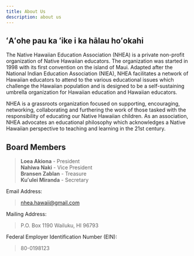 ```yaml
---
title: About Us
description: about us
---
```



<h2 class="font-normal">ʻAʻohe pau ka ʻike i ka hālau hoʻokahi</h2>

The Native Hawaiian Education Association (NHEA) is a private non-profit organization of Native Hawaiian educators. The organization was started in 1998 with its first convention on the island of Maui. Adapted after the National Indian Education Association (NIEA), NHEA facilitates a network of Hawaiian educators to attend to the various educational issues which challenge the Hawaiian population and is designed to be a self-sustaining umbrella organization for Hawaiian education and Hawaiian educators.

NHEA is a grassroots organization focused on supporting, encouraging, networking, collaborating and furthering the work of those tasked with the responsibility of educating our Native Hawaiian children. As an association, NHEA advocates an educational philosophy which acknowledges a Native Hawaiian perspective to teaching and learning in the 21st century.

<h2 class="font-normal">Board Members</h2>

> <strong>Loea Akiona</strong> - President\
> <strong>Nahiwa Naki</strong> - Vice President\
> <strong>Bransen Zablan</strong> - Treasure\
> <strong>Kuʻulei Miranda</strong> - Secretary

Email Address:

> [nhea.hawaii@gmail.com](mailto:nhea.hawaii@gmail.com)

Mailing Address:

> P.O. Box 1190
> Wailuku, HI 96793

Federal Employer Identification Number (EIN):

> 80-0198123
